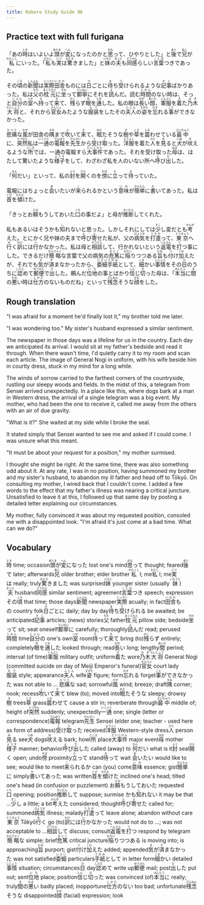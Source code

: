 ```yaml
---
title: Kokoro Study Guide 96
---
```


## Practice text with full furigana

<p>
「あの<ruby><rb>時</rb><rt>とき</rt></ruby>はいよいよ<ruby><rb>頭</rb><rt>あたま</rt></ruby>が<ruby><rb>変</rb><rt>へん</rt></ruby>になったのかと<ruby><rb>思</rb><rt>おも</rt></ruby>って、ひやりとした」と<ruby><rb>後</rb><rt>あと</rt></ruby>で<ruby><rb>兄</rb><rt>あに</rt></ruby>が<ruby><rb>私</rb><rt>わたくし</rt></ruby>にいった。「<ruby><rb>私</rb><rt>わたし</rt></ruby>も<ruby><rb>実</rb><rt>じつ</rt></ruby>は<ruby><rb>驚</rb><rt>おどろ</rt></ruby>きました」と<ruby><rb>妹</rb><rt>いもと</rt></ruby>の<ruby><rb>夫</rb><rt>おっと</rt></ruby>も<ruby><rb>同感</rb><rt>どうかん</rt></ruby>らしい<ruby><rb>言葉</rb><rt>ことば</rt></ruby>つきであった。
</p>

<p>
その<ruby><rb>頃</rb><rt>ころ</rt></ruby>の<ruby><rb>新聞</rb><rt>しんぶん</rt></ruby>は<ruby><rb>実際</rb><rt>じっさい</rt></ruby><ruby><rb>田舎</rb><rt>いなか</rt></ruby>ものには<ruby><rb>日</rb><rt>ひ</rt></ruby>ごとに<ruby><rb>待</rb><rt>ま</rt></ruby>ち<ruby><rb>受</rb><rt>う</rt></ruby>けられるような<ruby><rb>記事</rb><rt>きじ</rt></ruby>ばかりあった。私は<ruby><rb>父</rb><rt>ちち</rt></ruby>の<ruby><rb>枕元</rb><rt>まくらもと</rt></ruby>に<ruby><rb>坐</rb><rt>すわ</rt></ruby>って<ruby><rb>鄭寧</rb><rt>ていねい</rt></ruby>にそれを<ruby><rb>読</rb><rt>よ</rt></ruby>んだ。読む<ruby><rb>時間</rb><rt>じかん</rt></ruby>のない時は、そっと<ruby><rb>自分</rb><rt>じぶん</rt></ruby>の<ruby><rb>室</rb><rt>へや</rt></ruby>へ<ruby><rb>持</rb><rt>も</rt></ruby>って<ruby><rb>来</rb><rt>き</rt></ruby>て、<ruby><rb>残</rb><rt>のこ</rt></ruby>らず<ruby><rb>眼</rb><rt>め</rt></ruby>を<ruby><rb>通</rb><rt>とお</rt></ruby>した。私の眼は<ruby><rb>長</rb><rt>なが</rt></ruby>い<ruby><rb>間</rb><rt>あいだ</rt></ruby>、<ruby><rb>軍服</rb><rt>ぐんぷく</rt></ruby>を<ruby><rb>着</rb><rt>き</rt></ruby>た<ruby><rb>乃木</rb><rt>のぎ</rt></ruby><ruby><rb>大将</rb><rt>だいしょう</rt></ruby>と、それから<ruby><rb>官女</rb><rt>かんじょ</rt></ruby>みたような<ruby><rb>服装</rb><rt>なり</rt></ruby>をしたその<ruby><rb>夫人</rb><rt>ふじん</rt></ruby>の<ruby><rb>姿</rb><rt>すがた</rt></ruby>を<ruby><rb>忘</rb><rt>わす</rt></ruby>れる<ruby><rb>事</rb><rt>こと</rt></ruby>ができなかった。
</p>

<p>
<ruby><rb>悲痛</rb><rt>ひつう</rt></ruby>な<ruby><rb>風</rb><rt>かぜ</rt></ruby>が田舎の<ruby><rb>隅</rb><rt>すみ</rt></ruby>まで<ruby><rb>吹</rb><rt>ふ</rt></ruby>いて<ruby><rb>来</rb><rt>き</rt></ruby>て、<ruby><rb>眠</rb><rt>ねむ</rt></ruby>たそうな<ruby><rb>樹</rb><rt>き</rt></ruby>や<ruby><rb>草</rb><rt>くさ</rt></ruby>を<ruby><rb>震</rb><rt>ふる</rt></ruby>わせている<ruby><rb>最中</rb><rt>さいちゅう</rt></ruby>に、<ruby><rb>突然</rb><rt>とつぜん</rt></ruby>私は<ruby><rb>一通</rb><rt>いっつう</rt></ruby>の<ruby><rb>電報</rb><rt>でんぽう</rt></ruby>を<ruby><rb>先生</rb><rt>せんせい</rt></ruby>から<ruby><rb>受</rb><rt>う</rt></ruby>け<ruby><rb>取</rb><rt>と</rt></ruby>った。<ruby><rb>洋服</rb><rt>ようふく</rt></ruby>を着た<ruby><rb>人</rb><rt>ひと</rt></ruby>を<ruby><rb>見</rb><rt>み</rt></ruby>ると<ruby><rb>犬</rb><rt>いぬ</rt></ruby>が<ruby><rb>吠</rb><rt>ほ</rt></ruby>えるような<ruby><rb>所</rb><rt>ところ</rt></ruby>では、一通の電報すら<ruby><rb>大事件</rb><rt>だいじけん</rt></ruby>であった。それを受け取った<ruby><rb>母</rb><rt>はは</rt></ruby>は、はたして驚いたような<ruby><rb>様子</rb><rt>ようす</rt></ruby>をして、わざわざ私を人のいない所へ<ruby><rb>呼</rb><rt>よ</rt></ruby>び<ruby><rb>出</rb><rt>だ</rt></ruby>した。
</p>

<p>
「<ruby><rb>何</rb><rt>なん</rt></ruby>だい」といって、私の<ruby><rb>封</rb><rt>ふう</rt></ruby>を<ruby><rb>開</rb><rt>ひら</rt></ruby>くのを<ruby><rb>傍</rb><rt>そば</rt></ruby>に<ruby><rb>立</rb><rt>た</rt></ruby>って<ruby><rb>待</rb><rt>ま</rt></ruby>っていた。
</p>

<p>
電報にはちょっと<ruby><rb>会</rb><rt>あ</rt></ruby>いたいが<ruby><rb>来</rb><rt>こ</rt></ruby>られるかという<ruby><rb>意味</rb><rt>いみ</rt></ruby>が<ruby><rb>簡単</rb><rt>かんたん</rt></ruby>に<ruby><rb>書</rb><rt>か</rt></ruby>いてあった。私は<ruby><rb>首</rb><rt>くび</rt></ruby>を<ruby><rb>傾</rb><rt>かたむ</rt></ruby>けた。
</p>

<p>
「きっとお<ruby><rb>頼</rb><rt>たの</rt></ruby>もうしておいた<ruby><rb>口</rb><rt>くち</rt></ruby>の事だよ」と母が<ruby><rb>推断</rb><rt>すいだん</rt></ruby>してくれた。
</p>

<p>
私もあるいはそうかも<ruby><rb>知</rb><rt>し</rt></ruby>れないと思った。しかしそれにしては<ruby><rb>少</rb><rt>すこ</rt></ruby>し変だとも<ruby><rb>考</rb><rt>かんが</rt></ruby>えた。とにかく兄や妹の夫まで<ruby><rb>呼</rb><rt>よ</rt></ruby>び<ruby><rb>寄</rb><rt>よ</rt></ruby>せた私が、父の<ruby><rb>病気</rb><rt>びょうき</rt></ruby>を<ruby><rb>打遣</rb><rt>うちや</rt></ruby>って、<ruby><rb>東京</rb><rt>とうきょう</rt></ruby>へ<ruby><rb>行</rb><rt>ゆ</rt></ruby>く<ruby><rb>訳</rb><rt>わけ</rt></ruby>には<ruby><rb>行</rb><rt>い</rt></ruby>かなかった。私は母と<ruby><rb>相談</rb><rt>そうだん</rt></ruby>して、行かれないという<ruby><rb>返電</rb><rt>へんでん</rt></ruby>を<ruby><rb>打</rb><rt>う</rt></ruby>つ事にした。できるだけ<ruby><rb>簡略</rb><rt>かんりゃく</rt></ruby>な言葉で父の病気の<ruby><rb>危篤</rb><rt>きとく</rt></ruby>に<ruby><rb>陥</rb><rt>おちい</rt></ruby>りつつある<ruby><rb>旨</rb><rt>むね</rt></ruby>も<ruby><rb>付</rb><rt>つ</rt></ruby>け<ruby><rb>加</rb><rt>くわ</rt></ruby>えたが、それでも<ruby><rb>気</rb><rt>き</rt></ruby>が<ruby><rb>済</rb><rt>す</rt></ruby>まなかったから、<ruby><rb>委細</rb><rt>いさい</rt></ruby><ruby><rb>手紙</rb><rt>てがみ</rt></ruby>として、<ruby><rb>細</rb><rt>こま</rt></ruby>かい<ruby><rb>事情</rb><rt>じじょう</rt></ruby>をその<ruby><rb>日</rb><rt>ひ</rt></ruby>のうちに<ruby><rb>認</rb><rt>したた</rt></ruby>めて<ruby><rb>郵便</rb><rt>ゆうびん</rt></ruby>で<ruby><rb>出</rb><rt>だ</rt></ruby>した。頼んだ<ruby><rb>位地</rb><rt>いち</rt></ruby>の事とばかり<ruby><rb>信</rb><rt>しん</rt></ruby>じ<ruby><rb>切</rb><rt>き</rt></ruby>った母は、「<ruby><rb>本当</rb><rt>ほんとう</rt></ruby>に<ruby><rb>間</rb><rt>ま</rt></ruby>の<ruby><rb>悪</rb><rt>わる</rt></ruby>い時は<ruby><rb>仕方</rb><rt>しかた</rt></ruby>のないものだね」といって<ruby><rb>残念</rb><rt>ざんねん</rt></ruby>そうな<ruby><rb>顔</rb><rt>かお</rt></ruby>をした。
</p>


## Rough translation

"I was afraid for a moment he'd finally lost it," my brother told me later.

"I was wondering too." My sister's husband expressed a similar sentiment.

The newspaper in those days was a lifeline for us in the country. Each day we anticipated its arrival. I would sit at my father's bedside and read it through. When there wasn't time, I'd quietly carry it to my room and scan each article. The image of General Nogi in uniform, with his wife beside him in courtly dress, stuck in my mind for a long while.

The winds of sorrow carried to the farthest corners of the countryside, rustling our sleepy woods and fields. In the midst of this, a telegram from Sensei arrived unexpectedly. In a place like this, where dogs bark at a man in Western dress, the arrival of a single telegram was a big event. My mother, who had been the one to receive it, called me away from the others with an air of due gravity.

"What is it?" She waited at my side while I broke the seal.

It stated simply that Sensei wanted to see me and asked if I could come. I was unsure what this meant.

"It must be about your request for a position," my mother surmised.

I thought she might be right. At the same time, there was also something odd about it. At any rate, I was in no position, having summoned my brother and my sister's husband, to abandon my ill father and head off to Tōkyō. On consulting my mother, I wired back that I couldn't come. I added a few words to the effect that my father's illness was nearing a critical juncture. Unsatisfied to leave it at this, I followed up that same day by posting a detailed letter explaining our circumstances.

My mother, fully convinced it was about my requested position, consoled me with a disappointed look. "I'm afraid it's just come at a bad time. What can we do?"  


## Vocabulary

<p>
<span class="vocabstudy"><ruby><rb>時</rb><rt>とき</rt></ruby>&nbsp;time; occasion</span><span class="vocabstudy"><ruby><rb>頭</rb><rt>あたま</rt></ruby>が<ruby><rb>変</rb><rt>へん</rt></ruby>になった&nbsp;lost one's mind</span><span class="vocabstudy"><ruby><rb>思</rb><rt>おも</rt></ruby>って&nbsp;thought; feared</span><span class="vocabstudy"><ruby><rb>後</rb><rt>あと</rt></ruby>で&nbsp;later; afterwards</span><span class="vocabstudy"><ruby><rb>兄</rb><rt>あに</rt></ruby>&nbsp;older brother; elder brother</span><span class="vocabstudy"><ruby><rb>私</rb><rt>わたくし</rt></ruby>&nbsp;I; me</span><span class="vocabstudy"><ruby><rb>私</rb><rt>わたし</rt></ruby>&nbsp;I; me</span><span class="vocabstudy"><ruby><rb>実</rb><rt>じつ</rt></ruby>は&nbsp;really; truly</span><span class="vocabstudy"><ruby><rb>驚</rb><rt>おどろ</rt></ruby>きました&nbsp;was surprised</span><span class="vocabstudy"><ruby><rb>妹</rb><rt>いもと</rt></ruby>&nbsp;younger sister (usually <ruby><rb>妹</rb><rt>いもうと</rt></ruby>)</span><span class="vocabstudy"><ruby><rb>夫</rb><rt>おっと</rt></ruby>&nbsp;husband</span><span class="vocabstudy"><ruby><rb>同感</rb><rt>どうかん</rt></ruby>&nbsp;similar sentiment; agreement</span><span class="vocabstudy"><ruby><rb>言葉</rb><rt>ことば</rt></ruby>つき&nbsp;speech; expression</span>
<span class="vocabstudy">その<ruby><rb>頃</rb><rt>ころ</rt></ruby>&nbsp;that time; those days</span><span class="vocabstudy"><ruby><rb>新聞</rb><rt>しんぶん</rt></ruby>&nbsp;newspaper</span><span class="vocabstudy"><ruby><rb>実際</rb><rt>じっさい</rt></ruby>&nbsp;acually; in fact</span><span class="vocabstudy"><ruby><rb>田舎</rb><rt>いなか</rt></ruby>もの&nbsp;country folk</span><span class="vocabstudy"><ruby><rb>日</rb><rt>ひ</rt></ruby>ごとに&nbsp;daily; day by day</span><span class="vocabstudy"><ruby><rb>待</rb><rt>ま</rt></ruby>ち<ruby><rb>受</rb><rt>う</rt></ruby>けられる&nbsp;be awaited; be anticipated</span><span class="vocabstudy"><ruby><rb>記事</rb><rt>きじ</rt></ruby>&nbsp;articles; (news) stories</span><span class="vocabstudy"><ruby><rb>父</rb><rt>ちち</rt></ruby>&nbsp;father</span><span class="vocabstudy"><ruby><rb>枕元</rb><rt>まくらもと</rt></ruby>&nbsp;pillow side; bedside</span><span class="vocabstudy"><ruby><rb>坐</rb><rt>すわ</rt></ruby>って&nbsp;sit; seat oneself</span><span class="vocabstudy"><ruby><rb>鄭寧</rb><rt>ていねい</rt></ruby>に&nbsp;carefully; thoroughly</span><span class="vocabstudy"><ruby><rb>読</rb><rt>よ</rt></ruby>んだ&nbsp;read; perused</span><span class="vocabstudy"><ruby><rb>時間</rb><rt>じかん</rt></ruby>&nbsp;time</span><span class="vocabstudy"><ruby><rb>自分</rb><rt>じぶん</rt></ruby>の&nbsp;one's own</span><span class="vocabstudy"><ruby><rb>室</rb><rt>へや</rt></ruby>&nbsp;room</span><span class="vocabstudy"><ruby><rb>持</rb><rt>も</rt></ruby>って<ruby><rb>来</rb><rt>き</rt></ruby>て&nbsp;bring (to)</span><span class="vocabstudy"><ruby><rb>残</rb><rt>のこ</rt></ruby>らず&nbsp;entirely; completely</span><span class="vocabstudy"><ruby><rb>眼</rb><rt>め</rt></ruby>を<ruby><rb>通</rb><rt>とお</rt></ruby>した&nbsp;looked through; read</span><span class="vocabstudy"><ruby><rb>長</rb><rt>なが</rt></ruby>い&nbsp;long; lengthy</span><span class="vocabstudy"><ruby><rb>間</rb><rt>あいだ</rt></ruby>&nbsp;period; interval (of time)</span><span class="vocabstudy"><ruby><rb>軍服</rb><rt>ぐんぷく</rt></ruby>&nbsp;military outfit; uniform</span><span class="vocabstudy"><ruby><rb>着</rb><rt>き</rt></ruby>た&nbsp;wore</span><span class="vocabstudy"><ruby><rb>乃木</rb><rt>のぎ</rt></ruby><ruby><rb>大将</rb><rt>だいしょう</rt></ruby>&nbsp;General Nogi (committed suicide on day of Meiji Emperor's funeral)</span><span class="vocabstudy"><ruby><rb>官女</rb><rt>かんじょ</rt></ruby>&nbsp;court lady</span><span class="vocabstudy"><ruby><rb>服装</rb><rt>なり</rt></ruby>&nbsp;style; appearance</span><span class="vocabstudy"><ruby><rb>夫人</rb><rt>ふじん</rt></ruby>&nbsp;wife</span><span class="vocabstudy"><ruby><rb>姿</rb><rt>すがた</rt></ruby>&nbsp;figure; form</span><span class="vocabstudy"><ruby><rb>忘</rb><rt>わす</rt></ruby>れる&nbsp;forget</span><span class="vocabstudy"><ruby><rb>事</rb><rt>こと</rt></ruby>ができなかった&nbsp;was not able to ...</span>
<span class="vocabstudy"><ruby><rb>悲痛</rb><rt>ひつう</rt></ruby>な&nbsp;sad; sorrowful</span><span class="vocabstudy"><ruby><rb>風</rb><rt>かぜ</rt></ruby>&nbsp;wind; breeze; draft</span><span class="vocabstudy"><ruby><rb>隅</rb><rt>すみ</rt></ruby>&nbsp;corner; nook; recess</span><span class="vocabstudy"><ruby><rb>吹</rb><rt>ふ</rt></ruby>いて<ruby><rb>来</rb><rt>き</rt></ruby>て&nbsp;blew (to); moved into</span><span class="vocabstudy"><ruby><rb>眠</rb><rt>ねむ</rt></ruby>たそうな&nbsp;sleepy; drowsy</span><span class="vocabstudy"><ruby><rb>樹</rb><rt>き</rt></ruby>&nbsp;trees</span><span class="vocabstudy"><ruby><rb>草</rb><rt>くさ</rt></ruby>&nbsp;grass</span><span class="vocabstudy"><ruby><rb>震</rb><rt>ふる</rt></ruby>わせて&nbsp;cause a stir in; reverberate through</span><span class="vocabstudy"><ruby><rb>最中</rb><rt>さいちゅう</rt></ruby>&nbsp;middle of; height of</span><span class="vocabstudy"><ruby><rb>突然</rb><rt>とつぜん</rt></ruby>&nbsp;suddenly; unexpectedly</span><span class="vocabstudy"><ruby><rb>一通</rb><rt>いっつう</rt></ruby>&nbsp;one; single (letter or correspondence)</span><span class="vocabstudy"><ruby><rb>電報</rb><rt>でんぽう</rt></ruby>&nbsp;telegram</span><span class="vocabstudy"><ruby><rb>先生</rb><rt>せんせい</rt></ruby>&nbsp;Sensei (elder one; teacher - used here as form of address)</span><span class="vocabstudy"><ruby><rb>受</rb><rt>う</rt></ruby>け<ruby><rb>取</rb><rt>と</rt></ruby>った&nbsp;received</span><span class="vocabstudy"><ruby><rb>洋服</rb><rt>ようふく</rt></ruby>&nbsp;Western-style dress</span><span class="vocabstudy"><ruby><rb>人</rb><rt>ひと</rt></ruby>&nbsp;person</span><span class="vocabstudy"><ruby><rb>見</rb><rt>み</rt></ruby>る&nbsp;see</span><span class="vocabstudy"><ruby><rb>犬</rb><rt>いぬ</rt></ruby>&nbsp;dogs</span><span class="vocabstudy"><ruby><rb>吠</rb><rt>ほ</rt></ruby>える&nbsp;bark; howl</span><span class="vocabstudy"><ruby><rb>所</rb><rt>ところ</rt></ruby>&nbsp;place</span><span class="vocabstudy"><ruby><rb>大事件</rb><rt>だいじけん</rt></ruby>&nbsp;major event</span><span class="vocabstudy"><ruby><rb>母</rb><rt>はは</rt></ruby>&nbsp;mother</span><span class="vocabstudy"><ruby><rb>様子</rb><rt>ようす</rt></ruby>&nbsp;manner; behavior</span><span class="vocabstudy"><ruby><rb>呼</rb><rt>よ</rt></ruby>び<ruby><rb>出</rb><rt>だ</rt></ruby>した&nbsp;called (away) to</span>
<span class="vocabstudy"><ruby><rb>何</rb><rt>なん</rt></ruby>だい&nbsp;what is it</span><span class="vocabstudy"><ruby><rb>封</rb><rt>ふう</rt></ruby>&nbsp;seal</span><span class="vocabstudy"><ruby><rb>開</rb><rt>ひら</rt></ruby>く&nbsp;open; undo</span><span class="vocabstudy"><ruby><rb>傍</rb><rt>そば</rt></ruby>&nbsp;proximity</span><span class="vocabstudy"><ruby><rb>立</rb><rt>た</rt></ruby>って&nbsp;stand</span><span class="vocabstudy"><ruby><rb>待</rb><rt>ま</rt></ruby>って&nbsp;wait</span>
<span class="vocabstudy"><ruby><rb>会</rb><rt>あ</rt></ruby>いたい&nbsp;would like to see; would like to meet</span><span class="vocabstudy"><ruby><rb>来</rb><rt>こ</rt></ruby>られるか&nbsp;can (you) come</span><span class="vocabstudy"><ruby><rb>意味</rb><rt>いみ</rt></ruby>&nbsp;essence; gist</span><span class="vocabstudy"><ruby><rb>簡単</rb><rt>かんたん</rt></ruby>に&nbsp;simply</span><span class="vocabstudy"><ruby><rb>書</rb><rt>か</rt></ruby>いてあった&nbsp;was written</span><span class="vocabstudy"><ruby><rb>首</rb><rt>くび</rt></ruby>を<ruby><rb>傾</rb><rt>かたむ</rt></ruby>けた&nbsp;inclined one's head; tilted one's head (in confusion or puzzlement)</span>
<span class="vocabstudy">お<ruby><rb>頼</rb><rt>たの</rt></ruby>もうしておいた&nbsp;requested</span><span class="vocabstudy"><ruby><rb>口</rb><rt>くち</rt></ruby>&nbsp;opening; position</span><span class="vocabstudy"><ruby><rb>推断</rb><rt>すいだん</rt></ruby>して&nbsp;suppose; surmise</span>
<span class="vocabstudy">かも<ruby><rb>知</rb><rt>し</rt></ruby>れない&nbsp;it may be that ...</span><span class="vocabstudy"><ruby><rb>少</rb><rt>すこ</rt></ruby>し&nbsp;a little; a bit</span><span class="vocabstudy"><ruby><rb>考</rb><rt>かんが</rt></ruby>えた&nbsp;considered; thought</span><span class="vocabstudy"><ruby><rb>呼</rb><rt>よ</rt></ruby>び<ruby><rb>寄</rb><rt>よ</rt></ruby>せた&nbsp;called for; summoned</span><span class="vocabstudy"><ruby><rb>病気</rb><rt>びょうき</rt></ruby>&nbsp;illness; malady</span><span class="vocabstudy"><ruby><rb>打遣</rb><rt>うちや</rt></ruby>って&nbsp;leave alone; abandon without care</span><span class="vocabstudy"><ruby><rb>東京</rb><rt>とうきょう</rt></ruby>&nbsp;Tōkyō</span><span class="vocabstudy"><ruby><rb>行</rb><rt>ゆ</rt></ruby>く&nbsp;go (to)</span><span class="vocabstudy"><ruby><rb>訳</rb><rt>わけ</rt></ruby>には<ruby><rb>行</rb><rt>い</rt></ruby>かなかった&nbsp;would not do to ...; was not acceptable to ...</span><span class="vocabstudy"><ruby><rb>相談</rb><rt>そうだん</rt></ruby>して&nbsp;discuss; consult</span><span class="vocabstudy"><ruby><rb>返電</rb><rt>へんでん</rt></ruby>を<ruby><rb>打</rb><rt>う</rt></ruby>つ&nbsp;respond by telegram</span><span class="vocabstudy"><ruby><rb>簡略</rb><rt>かんりゃく</rt></ruby>な&nbsp;simple; brief</span><span class="vocabstudy"><ruby><rb>危篤</rb><rt>きとく</rt></ruby>&nbsp;critical juncture</span><span class="vocabstudy"><ruby><rb>陥</rb><rt>おちい</rt></ruby>りつつある&nbsp;is moving into; is approaching</span><span class="vocabstudy"><ruby><rb>旨</rb><rt>むね</rt></ruby>&nbsp;purport; gist</span><span class="vocabstudy"><ruby><rb>付</rb><rt>つ</rt></ruby>け<ruby><rb>加</rb><rt>くわ</rt></ruby>えた&nbsp;added; appended</span><span class="vocabstudy"><ruby><rb>気</rb><rt>き</rt></ruby>が<ruby><rb>済</rb><rt>す</rt></ruby>まなかった&nbsp;was not satisfied</span><span class="vocabstudy"><ruby><rb>委細</rb><rt>いさい</rt></ruby>&nbsp;particulars</span><span class="vocabstudy"><ruby><rb>手紙</rb><rt>てがみ</rt></ruby>として&nbsp;in letter form</span><span class="vocabstudy"><ruby><rb>細</rb><rt>こま</rt></ruby>かい&nbsp;detailed</span><span class="vocabstudy"><ruby><rb>事情</rb><rt>じじょう</rt></ruby>&nbsp;situation; circumstances</span><span class="vocabstudy"><ruby><rb>日</rb><rt>ひ</rt></ruby>&nbsp;day</span><span class="vocabstudy"><ruby><rb>認</rb><rt>したた</rt></ruby>めて&nbsp;write up</span><span class="vocabstudy"><ruby><rb>郵便</rb><rt>ゆうびん</rt></ruby>&nbsp;mail; post</span><span class="vocabstudy"><ruby><rb>出</rb><rt>だ</rt></ruby>した&nbsp;put out; sent</span><span class="vocabstudy"><ruby><rb>位地</rb><rt>いち</rt></ruby>&nbsp;place; position</span><span class="vocabstudy"><ruby><rb>信</rb><rt>しん</rt></ruby>じ<ruby><rb>切</rb><rt>き</rt></ruby>った&nbsp;was convinced (of)</span><span class="vocabstudy"><ruby><rb>本当</rb><rt>ほんとう</rt></ruby>に&nbsp;really; truly</span><span class="vocabstudy"><ruby><rb>間</rb><rt>ま</rt></ruby>の<ruby><rb>悪</rb><rt>わる</rt></ruby>い&nbsp;badly placed; inopportune</span><span class="vocabstudy"><ruby><rb>仕方</rb><rt>しかた</rt></ruby>のない&nbsp;too bad; unfortunate</span><span class="vocabstudy"><ruby><rb>残念</rb><rt>ざんねん</rt></ruby>そうな&nbsp;disappointed</span><span class="vocabstudy"><ruby><rb>顔</rb><rt>かお</rt></ruby>&nbsp;(facial) expression; look</span>
</p>
